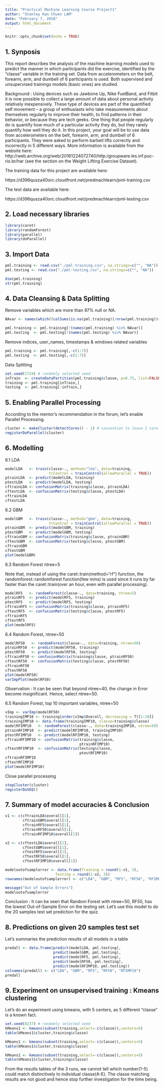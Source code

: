 ```yaml
---
title: "Practical Machine Learning Course Project1"
author: "Stanley Kan Chuen LAM"
date: "February 7, 2018"
output: html_document
---
```


```r
knitr::opts_chunk$set(echo = TRUE)
```

## 1. Synposis

This report describes the analysis of the machine learning models used to predict the manner in which participants did the exercise, identified by the "classe" variable in the training set. Data from accelerometers on the belt, forearm, arm, and dumbell of 6 participants is used. Both supervised and unsupervised trainings models (basic ones) are studied.

Background : Using devices such as Jawbone Up, Nike FuelBand, and Fitbit it is now possible to collect a large amount of data about personal activity relatively inexpensively. These type of devices are part of the quantified self movement – a group of enthusiasts who take measurements about themselves regularly to improve their health, to find patterns in their behavior, or because they are tech geeks. One thing that people regularly do is quantify how much of a particular activity they do, but they rarely quantify how well they do it. In this project, your goal will be to use data from accelerometers on the belt, forearm, arm, and dumbell of 6 participants. They were asked to perform barbell lifts correctly and incorrectly in 5 different ways. More information is available from the website here: http://web.archive.org/web/20161224072740/http:/groupware.les.inf.puc-rio.br/har (see the section on the Weight Lifting Exercise Dataset).

The training data for this project are available here:

https://d396qusza40orc.cloudfront.net/predmachlearn/pml-training.csv

The test data are available here:

https://d396qusza40orc.cloudfront.net/predmachlearn/pml-testing.csv


## 2. Load necessary libraries

```r
library(caret)
library(randomForest)
library(parallel)
library(doParallel)
```

## 3. Import Data

```r
pml.training <- read.csv("./pml-training.csv", na.strings=c("", "NA"))
pml.testing <- read.csv("./pml-testing.csv", na.strings=c("", "NA"))

dim(pml.training)
str(pml.training)
```

## 4. Data Cleansing & Data Splitting

Remove variables which are more than 97% null or NA.

```r
NAvar <- names(which((colSums(is.na(pml.training))/nrow(pml.training))>0.97))

pml.training <- pml.training[!(names(pml.training) %in% NAvar)]
pml.testing  <- pml.testing[!(names(pml.testing) %in% NAvar)]
```

Remove indices, user_names, timestamps & windows related variables

```r
pml.training <- pml.training[,-c(1:7)]
pml.testing  <- pml.testing[,-c(1:7)]
```

Data Splitting

```r
set.seed(1724) # randomly selected seed
inTrain  <- createDataPartition(pml.training$classe, p=0.75, list=FALSE)
training <- pml.training[inTrain,]
testing  <- pml.training[-inTrain,]
```

## 5. Enabling Parallel Processing

According to the mentor's recommendation in the forum, let's enable Parallel Processing.

```r
cluster <- makeCluster(detectCores() - 1) # convention to leave 1 core for OS
registerDoParallel(cluster)
```

## 6. Modelling

6.1 LDA

```r
modelLDA   <- train(classe~., method="lda", data=training,
                    trControl = trainControl(allowParallel = TRUE))
ptrainLDA  <- predict(modelLDA, training)
ptestLDA   <- predict(modelLDA, testing)
cftrainLDA <- confusionMatrix(training$classe, ptrainLDA)
cftestLDA  <- confusionMatrix(testing$classe, ptestLDA)
cftrainLDA
cftestLDA
```

6.2 GBM

```r
modelGBM   <- train(classe~., method="gbm", data=training,
                    trControl = trainControl(allowParallel = TRUE))
ptrainGBM  <- predict(modelGBM, training)
ptestGBM   <- predict(modelGBM, testing)
cftrainGBM <- confusionMatrix(training$classe, ptrainGBM)
cftestGBM  <- confusionMatrix(testing$classe, ptestGBM)
cftrainGBM
cftestGBM
plot(modelGBM)
```

6.3 Random Forest ntree=5

Note that, instead of using the caret::train(method="rf") function, the randomforest::randomforest function(few mins) is used since it runs by far faster than the caret::train(over an hour, even with parallel processing).

```r
modelRF5   <- randomForest(classe~., data=training, ntree=5)
ptrainRF5  <- predict(modelRF5, training)
ptestRF5   <- predict(modelRF5, testing)
cftrainRF5 <- confusionMatrix(training$classe, ptrainRF5)
cftestRF5  <- confusionMatrix(testing$classe, ptestRF5)
cftrainRF5
cftestRF5
plot(modelRF5)
```

6.4 Random Forest, ntree=50

```r
modelRF50   <- randomForest(classe~., data=training, ntree=50)
ptrainRF50  <- predict(modelRF50, training)
ptestRF50   <- predict(modelRF50, testing)
cftrainRF50 <- confusionMatrix(training$classe, ptrainRF50)
cftestRF50  <- confusionMatrix(testing$classe, ptestRF50)
cftrainRF50
cftestRF50
plot(modelRF50)
varImpPlot(modelRF50)
```

Observation : It can be seen that beyond ntree=40, the change in Error become insignificant. Hence, select ntree=50.


6.5 Random Forest, top 10 important variables, ntree=50

```r
vImp <- varImp(modelRF50)
trainingIMP10 <- training[order(vImp$Overall, decreasing = T)[1:10]]
trainingIMP10 <- data.frame(trainingIMP10, classe=training$classe)
modelRFIMP10   <- randomForest(classe~., data=trainingIMP10, ntree=50)
ptrainRFIMP10  <- predict(modelRFIMP10, trainingIMP10)
ptestRFIMP10   <- predict(modelRFIMP10, testing)
cftrainRFIMP10 <- confusionMatrix(training$classe,
                                  ptrainRFIMP10)
cftestRFIMP10  <- confusionMatrix(testing$classe,
                                  ptestRFIMP10)
cftrainRFIMP10
cftestRFIMP10
plot(modelRFIMP10)
```

Close parallel processing

```r
stopCluster(cluster)
registerDoSEQ()
```

## 7. Summary of model accuracies & Conclusion

```r
v1 <- c(cftrainLDA$overall[1],
        cftrainGBM$overall[1],
        cftrainRF5$overall[1],
        cftrainRF50$overall[1],
        cftrainRFIMP10$overall[1])

v2 <- c(cftestLDA$overall[1],
        cftestGBM$overall[1],
        cftestRF5$overall[1],
        cftestRF50$overall[1],
        cftestRFIMP10$overall[1])

modeloutofsamplerror <- data.frame(Training = round(1-v1, 3),
                       Testing = round(1-v2, 3))
rownames(modeloutofsamplerror) <- c("LDA", "GBM", "RF5", "RF50", "RFIMP10")

message("Out of Sample Errors")
modeloutofsamplerror
```

Conclusion : It can be seen that Random Forest with ntree=50, RF50, has the lowest Out-of-Sample Error on the testing set. Let's use this model to do the 20 samples test set prediction for the quiz.

## 8. Predictions on given 20 samples test set

Let's summaries the prediction results of all models in a table

```r
predall <- data.frame(predict(modelLDA, pml.testing),
                      predict(modelGBM, pml.testing),
                      predict(modelRF5, pml.testing),
                      predict(modelRF50, pml.testing),
                      predict(modelRFIMP10, pml.testing))
colnames(predall) <- c("LDA", "GBM", "RF5", "RF50", "RFIMP10")
predall
```

## 9. Experiment on unsupervised training : Kmeans clustering

Let's do an experiment using kmeans, with 5 centers, as 5 different "classe" is a known fact.

```r
set.seed(8237) # randomly selected seed
kMeans1 <- kmeans(subset(training,select=-c(classe)),centers=5)
table(kMeans1$cluster,training$classe)

kMeans1 <- kmeans(subset(training,select=-c(classe)),centers=5)
table(kMeans1$cluster,training$classe)

kMeans1 <- kmeans(subset(training,select=-c(classe)),centers=5)
table(kMeans1$cluster,training$classe)
```

From the results tables of the 3 runs, we cannot tell which number(1-5) could match distinctively to individual classe(A-E). The classe matching results are not good and hence stop further investigation for the time being.